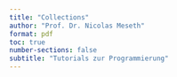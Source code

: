 ```yaml
---
title: "Collections"
author: "Prof. Dr. Nicolas Meseth"
format: pdf
toc: true
number-sections: false
subtitle: "Tutorials zur Programmierung"
---
```




